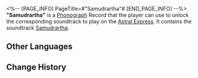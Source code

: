 <%-- [PAGE_INFO]
PageTitle=#"Samudrartha"#
[END_PAGE_INFO] --%>
{{Item Infobox
|id          = 210219
|image       = Item Samudrartha.png
|type        = Disk
|invCategory = Valuables
|rarity      = 3
|effect      = 
|description = A record that can be played on the Express' phonograph. It might be a chance acquisition or a gift from someone else. All sorts of memories surge up when the music plays &mdash; the smiles, encounters, touches, and the excitement of battle. Maybe that is why people still collect records even as society rapidly advances.<br />The current record contains the track "Samudrartha."
}}
{{Description|''The heavenly depths roar, to which ancient tides swell.''}}
'''"Samudrartha"''' is a [[Phonograph]] Record that the player can use to unlock the corresponding soundtrack to play on the [[Astral Express]]. It contains the soundtrack [[Samudrartha]].

==Other Languages==
{{Other Languages
|en   = "Samudrartha"
|zhs  = 《水龙吟》
|zht  = 〈水龍吟〉
|ja   = 『水龍吟』
|ko   = ≪수룡음(水龍吟)≫
|es   = Samudrartha
|fr   = «&nbsp;Samudrartha&nbsp;»
|ru   = Samudrartha
|th   = Samudrartha
|vi   = "Thủy Long Ngâm"
|de   = „Samudrartha“
|id   = "Samudrartha"
|pt   = "Samudrartha"
}}

==Change History==
{{Change History|1.3}}